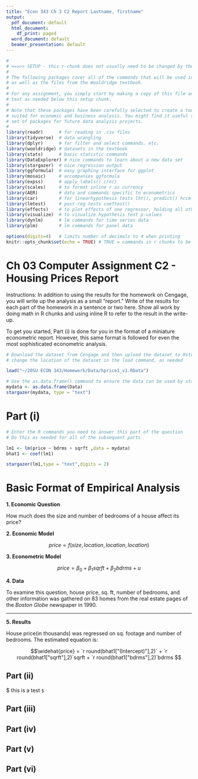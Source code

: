 ```yaml
---
title: "Econ 343 Ch 3 C2 Report Lastname, firstname"
output:
  pdf_document: default
  html_document:
    df_print: paged
  word_document: default
  beamer_presentation: default
---
```


```r
#
# ===>> SETUP - this r-chunk does not usually need to be changed by the student.
#
# The following packages cover all of the commands that will be used in this class,
# as well as the files from the Wooldridge textbook.
# 
# For any assignment, you simply start by making a copy of this file and add the R chunks and
# text as needed below this setup chunk. 
#
# Note that these packages have been carefully selected to create a toolkit that is ideally
# suited for economic and business analysis. You might find it useful to keep this template and
# set of packages for future data analysis projects.
#
library(readr)      # for reading in .csv files
library(tidyverse)  # data wrangling
library(dplyr)      # for filter and select commands. etc.
library(wooldridge) # datasets in the textbook
library(stats)      # basic statistic commands
library(DataExplorer) # nice commands to learn about a new data set
library(stargazer)  # nice regression output
library(ggformula)  # easy graphing interface for ggplot
library(mosaic)     # accompanies ggformula
library(expss)      # apply_labels() cro()
library(scales)     # to format inline r as currency
library(AER)        # data and commands specific to econometrics
library(car)        # for linearhypothesis tests lht(), predict() hccm() heterosced.
library(lmtest)     # post-reg tests coeftest()
library(effects)    # to plot effects of one regressor, holding all others constant
library(visualize)  # to visualize hypothesis test p-values
library(dynlm)      # lm commands for time series data
library(plm)        # lm commands for panel data

options(digits=4)   # limits number of decimals to 4 when printing
knitr::opts_chunk$set(echo = TRUE) # TRUE = commands in r chunks to be echoed in outfile
```
# Ch 03 Computer Assignment C2 - Housing Prices Report


Instructions: In addition to using the results for the homework on Cengage, 
you will write up the analysis as a small "report." Write of the results for each part of the homework in a sentence or two here. Show all work by doing
math in R chunks and using inline R to refer to the result in the write-up. 

To get you started, Part (i) is
done for you in the format of a miniature econometric report. However,
this same
format is followed for even the most sophisticated econometric analysis.

```r
# Download the dataset from Cengage and then upload the dataset to Rstudio
# change the location of the dataset in the load command, as needed

load("~/20SU ECON 343/Homework/Data/hprice1_v1.RData")

# Use the as.data.frame() command to ensure the data can be used by stargazer()
mydata <- as.data.frame(Data)
stargazer(mydata, type = "text")  

```

# Part (i)
```r
# Enter the R commands you need to answer this part of the question
# Do this as needed for all of the subsequent parts

lm1 <- lm(price ~ bdrms + sqrft ,data = mydata)
bhat1 <- coef(lm1)

stargazer(lm1,type = "text",digits = 2)

```

# Basic Format of Empirical Analysis

**1. Economic Question**

How much does the size and number of bedrooms of a house affect its price?

**2. Economic Model**

$$price = f(size, location, location, location)$$

**3. Econometric Model**

$$price = \beta_0 + \beta_1 sqrft + \beta_2 bdrms + u $$

**4. Data**

To examine this question, house price, sq. ft, number of bedrooms, and other 
information was gathered on 83 homes from the real estate pages of the *Boston Globe* newspaper in 1990. 

---

**5. Results**

House price(in thousands) was regressed on sq. footage and number of bedrooms. The
estimated equation is:

$$\widehat{price} = 
  `r round(bhat1["(Intercept)"],2)`
+ `r round(bhat1["sqrft"],2)`sqrft 
+ `r round(bhat1["bdrms"],2)`bdrms $$

## Part (ii)

\$ this is a test `$`

## Part (iii)


## Part (iv)


## Part (v)


## Part (vi)
